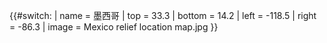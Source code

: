 {{#switch:{{{1}}}
| name   = 墨西哥
| top    = 33.3
| bottom = 14.2
| left   = -118.5
| right  = -86.3
| image  = Mexico relief location map.jpg
}}<noinclude>
{{Location map/Info}}
{{Documentation}}
</noinclude>